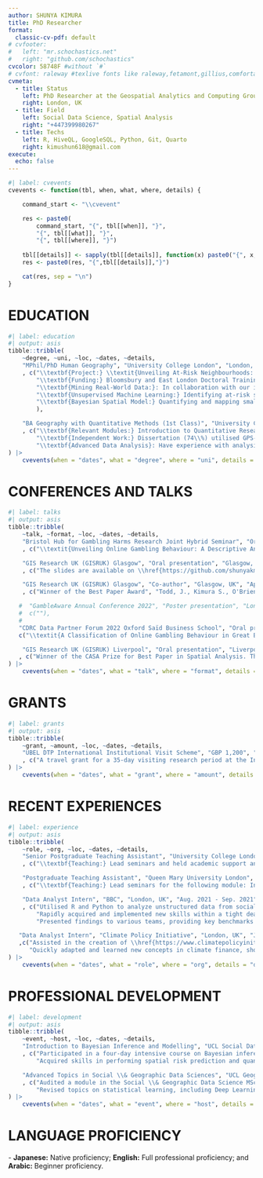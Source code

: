 ```yaml
---
author: SHUNYA KIMURA
title: PhD Researcher
format:
  classic-cv-pdf: default
# cvfooter:
#   left: "mr.schochastics.net"
#   right: "github.com/schochastics"
cvcolor: 58748F #without `#`
# cvfont: raleway #texlive fonts like raleway,fetamont,gillius,comfortaa
cvmeta:
  - title: Status
    left: PhD Researcher at the Geospatial Analytics and Computing Group, University College London
    right: London, UK
  - title: Field
    left: Social Data Science, Spatial Analysis
    right: "+447399980267"
  - title: Techs
    left: R, HiveQL, GoogleSQL, Python, Git, Quarto
    right: kimushun618@gmail.com
execute:
  echo: false
---
```


```r
#| label: cvevents
cvevents <- function(tbl, when, what, where, details) {

    command_start <- "\\cvevent"

    res <- paste0(
        command_start, "{", tbl[[when]], "}", 
        "{", tbl[[what]], "}",
        "{", tbl[[where]], "}")
    
    tbl[[details]] <- sapply(tbl[[details]], function(x) paste0("{", x, "}", collapse = ","))
    res <- paste0(res, "{",tbl[[details]],"}")

    cat(res, sep = "\n")
}
```

# EDUCATION

```r
#| label: education
#| output: asis
tibble::tribble(
    ~degree, ~uni, ~loc, ~dates, ~details,
    "MPhil/PhD Human Geography", "University College London", "London, UK", "Sep. 2021 - Present"
    , c("\\textbf{Project:} \\textit{Unveiling At-Risk Neighbourhoods: A Typology of Online Gambling Behavior in Great Britain Using Large-Scale Consumer Data}; supervised by Professor Paul Longley and Dr Justin Van Dijk.",
        "\\textbf{Funding:} Bloomsbury and East London Doctoral Training Partnership (UBEL DTP) - Economic and Social Research Council (ESRC) Studentship; co-funded by GambleAware.",
        "\\textbf{Mining Real-World Data:}: In collaboration with our industry partner, I work with novel behavioral datasets distributed across their data warehouse system. External data linkages are conducted while adhering to appropriate procedures for information governance. [Technologies: BigQuery, Hive, GoogleSQL, HiveQL, R, GitLab, etc.]",
        "\\textbf{Unsupervised Machine Learning:} Identifying at-risk social and geographic groups of customers using combination of dimensionality reduction and clustering methods. [Libraries: arrow, datatable, tidyr, stats, factoextra, motifcluster, sf, ggplot2, etc.]",
        "\\textbf{Bayesian Spatial Model:} Quantifying and mapping small-area geographic patterns of risk, and assessing their relationships with potential risk factors. [Libraries: INLA, rstan, spdep, sf, ggplot2, etc.]"
        ),

    "BA Geography with Quantitative Methods (1st Class)", "University College London", "London, UK", "Sep. 2018 - Aug. 2021"
    , c("\\textbf{Relevant Modules:} Introduction to Quantitative Research Methods (73\\%), Geocomputation (68.5\\%), Data Analysis (74.5\\%), Mining Social and Geographic Datasets with Python (80.9\\%), etc..", 
        "\\textbf{Independent Work:} Dissertation (74\\%) utilised GPS-data analysis to empirically investigate the usage of a dockless e-bike share system in London. Several spatial and statistical analyses were conducted, including DBSCAN, KDE clustering, and multilevel negative binomial regression. This work was nominated for the 2021 Transport Geography Research Group Undergraduate Dissertation Prize.", 
        "\\textbf{Advanced Data Analysis}: Have experience with analysing randomised experiments, observational causal inference methods, quasi-experimental methods and with panel data methods.")
) |>
    cvevents(when = "dates", what = "degree", where = "uni", details = "details")
```

# CONFERENCES AND TALKS

```r
#| label: talks
#| output: asis
tibble::tribble(
    ~talk, ~format, ~loc, ~dates, ~details,
    "Bristol Hub for Gambling Harms Research Joint Hybrid Seminar", "Oral presentation", "Bristol, UK", "Mar. 2024"
    , c("\\textit{Unveiling Online Gambling Behaviour: A Descriptive Analysis of Consumer Data}. The recording and slides are available on \\href{https://github.com/shunyakmr/AC/tree/main/BRISTOL_SEMINAR_2024}{the github link}."),

    "GIS Research UK (GISRUK) Glasgow", "Oral presentation", "Glasgow, UK", "Apr. 2023"
    , c("The slides are available on \\href{https://github.com/shunyakmr/AC/tree/main/GISRUK_2023}{the github link}.", "Kimura, S., Van Dijk, J.T., and Longley, P.A. \\textit{The Use of Consumer Data to Explore Geographic and Social Variations in Online Gambling}. Proceedings of the 31st Conference of GIS Research UK (GISRUK). Glasgow: University of Glasgow. doi: 10.5281/zenodo.7828456."),

    "GIS Research UK (GISRUK) Glasgow", "Co-author", "Glasgow, UK", "Apr. 2023"
    , c("Winner of the Best Paper Award", "Todd, J., Kimura S., O'Brien, O., and Cheshire, J. \\textit{Dominant Trip Purposes within a Dockless Bicycle Sharing System in London}. Proceedings of the 31st Conference of GIS Research UK (GISRUK), Glasgow: University of Glasgow. doi: 10.5281/zenodo.7828473."),

   #  "GambleAware Annual Conference 2022", "Poster presentation", "London, UK", "Dec. 2022",
   #  c(""),
   #
   "CDRC Data Partner Forum 2022 Oxford Saïd Business School", "Oral presentation", "Oxford, UK", "Nov. 2022",
   c("\\textit{A Classification of Online Gambling Behaviour in Great Britain}. The slides are available on \\href{https://github.com/shunyakmr/AC/tree/main/CDRC_FORUM_2022}{the github link}."),

    "GIS Research UK (GISRUK) Liverpool", "Oral presentation", "Liverpool, UK", "Apr. 2022"
   , c("Winner of the CASA Prize for Best Paper in Spatial Analysis. The slides are available on \\href{https://github.com/shunyakmr/AC/tree/main/GISRUK_2022}{the github link}.", "Kimura, S., Longley, P. A., and Van Dijk, J.T. \\textit{Exploring the spatial disparities in gambling risk and vulnerability}. Proceedings of the 30th Conference of GIS Research UK (GISRUK). Liverpool: University of Liverpool. doi: 10.5281/zenodo.6407146.")
) |>
    cvevents(when = "dates", what = "talk", where = "format", details = "details")
```

# GRANTS

```r
#| label: grants
#| output: asis
tibble::tribble(
    ~grant, ~amount, ~loc, ~dates, ~details,
    "UBEL DTP International Institutional Visit Scheme", "GBP 1,200", "Kyoto, Japan", "Sep. 2021 - Present"
    , c("A travel grant for a 35-day visiting research period at the Institute of Disaster Mitigation for Urban Cultural Heritage, Ritsumeikan University at Kyoto, Japan. Invited by Professor Keiji Yano.")
) |>
    cvevents(when = "dates", what = "grant", where = "amount", details = "details")
```

# RECENT EXPERIENCES

```r
#| label: experience
#| output: asis
tibble::tribble(
    ~role, ~org, ~loc, ~dates, ~details,
    "Senior Postgraduate Teaching Assistant", "University College London", "London, UK", "Jan. 2022 - Apr. 2023"
    , c("\\textbf{Teaching:} Lead seminars and held academic support and feedback hours for the following modules: (1) Geography in the Field I and (2) II; (3) Geocomputation; (4) Introduction to Quantitative Research Methods; and (5) Data Analysis"),

    "Postgraduate Teaching Assistant", "Queen Mary University London", "London, UK", "Nov. 2022 - Jan. 2023"
    , c("\\textbf{Teaching:} Lead seminars for the following module: Introduction to Research Methods"),

    "Data Analyst Intern", "BBC", "London, UK", "Aug. 2021 - Sep. 2021"
    , c("Utilised R and Python to analyze unstructured data from social media and web scraping, generating business insights.",
        "Rapidly acquired and implemented new skills within a tight deadline.",
        "Presented findings to various teams, providing key benchmarks for assessing the success of BBC’s social media platforms."),

   "Data Analyst Intern", "Climate Policy Initiative", "London, UK", "Jun. 2020 - Jul. 2020"
   ,c("Assisted in the creation of \\href{https://www.climatepolicyinitiative.org/netzerofinancetracker/methodology.pdf}{The Net Zero Finance Tracker} through data gathering and dashboard design. This tool provides a comprehensive assessment of the alignment between public and private finance and the Paris Agreement goals.",
      "Quickly adapted and learned new concepts in climate finance, showing flexibility in an unfamiliar domain.")
) |>
    cvevents(when = "dates", what = "role", where = "org", details = "details")
```

# PROFESSIONAL DEVELOPMENT

```r
#| label: development
#| output: asis
tibble::tribble(
    ~event, ~host, ~loc, ~dates, ~details,
    "Introduction to Bayesian Inference and Modelling", "UCL Social Data Institute", "London, UK", "Jul. 2023"
    , c("Participated in a four-day intensive course on Bayesian inference. The course covered the fundamentals of Bayesian statistics using RStudio and Stan. Taught by Dr Anwar Musah.",
        "Acquired skills in performing spatial risk prediction and quantifying uncertainty levels using exceedance probabilities for aerial data, which are currently employed in my PhD project."),

    "Advanced Topics in Social \\& Geographic Data Sciences", "UCL Geography", "London, UK", "Jan. 2022 - Mar. 2022"
    , c("Audited a module in the Social \\& Geographic Data Science MSc course. Led by Dr Stephen Law.",
        "Revised topics on statistical learning, including Deep Learning, Convolutional Neural Networks, and GeoAI.")
) |>
    cvevents(when = "dates", what = "event", where = "host", details = "details")
```

# LANGUAGE PROFICIENCY

\- **Japanese:** Native proficiency; **English:** Full professional proficiency; and **Arabic:** Beginner proficiency.
